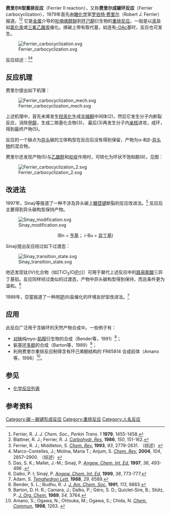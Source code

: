 '''费里尔Ⅱ型重排反应'''（Ferrier Ⅱ reaction），又称'''费里尔成碳环反应'''（Ferrier carbocyclization），1979年首先由[[糖化学|糖化学]]家[[罗伯特·费里尔|罗伯特·费里尔]]（Robert J. Ferrier）报道。<ref>Ferrier, R. J. ''J. Chem. Soc., Perkin Trans. 1'' '''1979''', 1455-1458.</ref><ref>Blattner, R. J.; Ferrier, R. J. ''[[Carbohydr._Res.|Carbohydr. Res.]]'' '''1986''', ''150'', 151-162.</ref> 它是[[金属|金属]]介导的[[吡喃|吡喃]][[烯醇醚|烯醇醚]]到[[环己酮|环己酮]]衍生物的[[重排反应|重排反应]]，一般是以[[汞|汞]]盐如[[氯化汞|氯化汞]]或[[三氟乙酸汞|三氟乙酸汞]]催化。烯碳上带有取代基，如连有[[乙酰氧基|-OAc]]基时，反应也可发生。

[[File:Ferrier_carbocyclization.svg|center]]

反应综述：<ref>Ferrier, R. J.; Middleton, S. ''[[Chem._Rev.|Chem. Rev.]]'' '''1993''', ''93'', 2779-2831.  {{DOI|10.1021/cr00024a008}}（综述）</ref><ref>Marco-Contelles, J.; Molina, Maria T.; Anjum, S. ''[[Chem._Rev.|Chem. Rev.]]'' '''2004''', ''104'', 2857–2900.  {{DOI|10.1021/cr980013j}}（综述）</ref>

==反应机理==
费里尔提出如下机理：

[[File:Ferrier_carbocyclization_mech.svg|center]]

上述机理中，首先末烯发生[[羟汞化|羟汞化]]生成[[半缩酮|半缩酮]]中间体(2)，然后它发生分子内断裂反应，消除[[甲醇|甲醇]]，生成二羰基化合物(3)， 最后(3)再发生分子内[[亲核|亲核]]进攻，成环，得到最终产物(5)。

反应的一个缺点为[[异头|异头]]碳的立体构型在反应后没有得到保留，产物为α-和β-[[异头物|异头物]]的混合物。

费里尔还发现产物(5)与[[乙酸酐|乙酸酐]]和[[吡啶|吡啶]]作用时，可转化为环状不饱和酮(6)，见图： 

[[File:Ferrier_carbocyclization_2.svg|center]]

== 改进法 ==
1997年，Sinaÿ等报道了一种不涉及异头碳上[[糖苷键|糖苷键]]断裂的反应改进法。<ref>Das, S. K.; Mallet, J.-M.; Sinaÿ, P. ''[[Angew._Chem._Int._Ed.|Angew. Chem. Int. Ed.]]'' '''1997''', ''36'', 493-496 .</ref> 反应后主要得到异头碳构型保持产物。 

[[File:Sinay_modification.svg|center]]   
<div style="text-align:center">(Bn = [[苄基|苄基]]； ''i''-Bu = [[异丁基|异丁基]])</div>

Sinaÿ提出反应经过如下过渡态：

[[File:Sinay_transition_state.svg|center]]

他还发现钛(Ⅳ)化合物（如[TiCl<sub>3</sub>(O[[异丙基|''i''Pr]])]）可用于替代上述反应中的[[路易斯酸|路易斯酸]]三异丁基铝。反应同样经过类似的过渡态，产物中异头碳构型得到保持，而且条件更为温和。<ref>Dalko, P. I; Sinaÿ, P. ''[[Angew._Chem._Int._Ed.|Angew. Chem. Int. Ed.]]'' '''1999''', ''38'', 773-777.</ref> 

1988年，亞當报道了一种用[[钯|钯]](Ⅱ)盐催化的环境友好型改进法。<ref>Adam, S. ''[[Tetrahedron_Lett.|Tetrahedron Lett.]]'' '''1988''', ''29'', 6589.</ref>
	
== 应用 ==
此反应广泛用于含碳环的天然产物合成中。一些例子有：
*[[对映|对映]]纯''myo''-[[肌醇|肌醇]]衍生物的合成（Bender等，1991）<ref>Bender, S. L.; Budhu, R. J. ''[[J._Am._Chem._Soc.|J. Am. Chem. Soc.]]'' '''1991''', ''113'', 9883.</ref>；
*氨基[[环多醇|环多醇]]的合成（Barton等，1989）<ref>Barton, D. H. R.; Camara, J.; Dalko, P.; Géro, S. D.; Quiclet-Sire, B.; Stütz, P. ''[[J._Org._Chem.|J. Org. Chem.]]'' '''1989''', ''54'', 3764.</ref>；
*利用费里尔重排反应制得含有环己烯酮结构的 FR65814 合成前体（Amano等，1998）<ref>Amano, S.; Ogawa, N.; Ohtsuka, M.; Ogawa, S.; Chida, N. ''[[Chem._Commun.|Chem. Commun.]]'' '''1998''', 1263. {{DOI|10.1039/a802169d}}</ref>。

==参见==
*[[化学反应列表|化学反应列表]]

==参考资料==
{{reflist}}

[[Category:碳－碳键形成反应|Category:碳－碳键形成反应]]
[[Category:重排反应|Category:重排反应]]
[[Category:人名反应|Category:人名反应]]